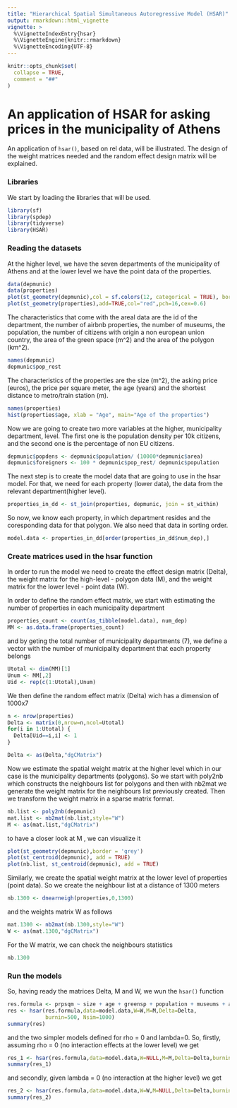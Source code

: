 ```yaml
---
title: "Hierarchical Spatial Simultaneous Autoregressive Model (HSAR)"
output: rmarkdown::html_vignette
vignette: >
  %\VignetteIndexEntry{hsar}
  %\VignetteEngine{knitr::rmarkdown}
  %\VignetteEncoding{UTF-8}
---
```


```r
knitr::opts_chunk$set(
  collapse = TRUE,
  comment = "##"
)
```

An application of HSAR for asking prices in the municipality of Athens
====================================================================

An application of `hsar()`, based on rel data, will be illustrated. The design of the weight matrices needed and the random effect design matrix will be explained. 

### Libraries

We start by loading the libraries that will be used.

```r
library(sf)
library(spdep)
library(tidyverse)
library(HSAR)
```

### Reading the datasets

At the higher level, we have the seven departments of the municipality of Athens and at the lower level we have the point data of the properties.

```r
data(depmunic)
data(properties)
plot(st_geometry(depmunic),col = sf.colors(12, categorical = TRUE), border = 'grey')
plot(st_geometry(properties),add=TRUE,col="red",pch=16,cex=0.6)
```

The characteristics that come with the areal data are the id of the department, the number of airbnb properties, the number of museums, the population, the number of citizens with origin a non european union country, the area of the green space (m^2) and the area of the polygon (km^2).

```r
names(depmunic)
depmunic$pop_rest
```

The characteristics of the properties are the size (m^2), the asking price (euros), the price per square meter, the age (years) and the shortest distance to metro/train station (m).

```r
names(properties)
hist(properties$age, xlab = "Age", main="Age of the properties")
```

Now we are going to create two more variables at the higher, municipality department, level. The first one is the population density per 10k citizens, and the second one is the percentage of non EU citizens.

```r
depmunic$popdens <- depmunic$population/ (10000*depmunic$area)
depmunic$foreigners <- 100 * depmunic$pop_rest/ depmunic$population
```

The next step is to create the model data that are going to use in the hsar model. For that, we need for each property (lower data), the  data from the relevant department(higher level).

```r
properties_in_dd <- st_join(properties, depmunic, join = st_within)
```

So now, we know each property, in which department resides and the coresponding data for that polygon. We also need that data in sorting order.

```r
model.data <- properties_in_dd[order(properties_in_dd$num_dep),]
```

### Create matrices used in the hsar function

In order to run the model we need to create the effect design matrix (Delta), the weight matrix for the high-level - polygon data (M), and the weight matrix for the lower level - point data (W). 

In order to define the random effect matrix, we start with estimating the number of properties in each municipality department

```r
properties_count <- count(as_tibble(model.data), num_dep)
MM <- as.data.frame(properties_count)
```

and by geting the total number of municipality departments (7), we define a vector with the number of municipality department that each property belongs

```r
Utotal <- dim(MM)[1]
Unum <- MM[,2]
Uid <- rep(c(1:Utotal),Unum)
```

We then define the random effect matrix (Delta) wich has a dimension of 1000x7

```r
n <- nrow(properties)
Delta <- matrix(0,nrow=n,ncol=Utotal)
for(i in 1:Utotal) {
  Delta[Uid==i,i] <- 1
}

Delta <- as(Delta,"dgCMatrix")
```


Now we estimate the spatial weight matrix at the higher level which in our case is the municipality departments (polygons). So we start with poly2nb which constructs the neighbours list for polygons and then with nb2mat we generate the weight matrix for the neighbours list previously created. Then we transform the weight matrix in a sparse matrix format.

```r
nb.list <- poly2nb(depmunic)
mat.list <- nb2mat(nb.list,style="W")
M <- as(mat.list,"dgCMatrix")
```

to have a closer look at M , we can visualize it
```r
plot(st_geometry(depmunic),border = 'grey')
plot(st_centroid(depmunic), add = TRUE)
plot(nb.list, st_centroid(depmunic), add = TRUE)
```

Similarly, we create the spatial weight matrix at the lower level of properties (point data). So we create the neighbour list at a distance of 1300 meters

```r
nb.1300 <- dnearneigh(properties,0,1300)

```

and the weights matrix W as follows

```r
mat.1300 <- nb2mat(nb.1300,style="W")
W <- as(mat.1300,"dgCMatrix")
```

For the W matrix, we can check the neighbours statistics

```r
nb.1300
```

### Run the models

So, having ready the matrices Delta, M and W,  we wun the `hsar()` function

```r
res.formula <- prpsqm ~ size + age + greensp + population + museums + airbnb
res <- hsar(res.formula,data=model.data,W=W,M=M,Delta=Delta,
            burnin=500, Nsim=1000)
summary(res)
```

and the two simpler models defined for rho = 0 and lambda=0.
So, firstly,  assuming rho = 0 (no interaction effects at the lower level) we get

```r
res_1 <- hsar(res.formula,data=model.data,W=NULL,M=M,Delta=Delta,burnin=500, Nsim=1000)
summary(res_1)
```

and secondly, given lambda = 0 (no interaction at the higher level) we get

```r
res_2 <- hsar(res.formula,data=model.data,W=W,M=NULL,Delta=Delta,burnin=500, Nsim=1000)
summary(res_2)
```
